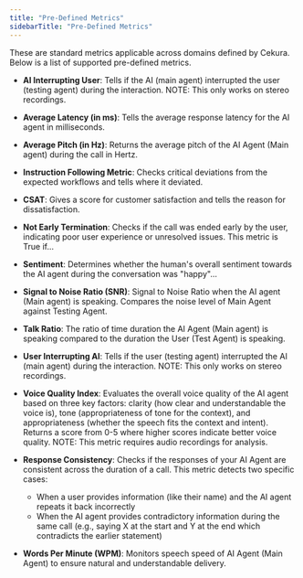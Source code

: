 ```yaml
---
title: "Pre-Defined Metrics"
sidebarTitle: "Pre-Defined Metrics"
---
```


These are standard metrics applicable across domains defined by Cekura. Below is a list of supported pre-defined metrics.

* **AI Interrupting User**: Tells if the AI (main agent) interrupted the user (testing agent) during the interaction. NOTE: This only works on stereo recordings.

* **Average Latency (in ms)**: Tells the average response latency for the AI agent in milliseconds.

* **Average Pitch (in Hz)**: Returns the average pitch of the AI Agent (Main agent) during the call in Hertz.

* **Instruction Following Metric**: Checks critical deviations from the expected workflows and tells where it deviated.

* **CSAT**: Gives a score for customer satisfaction and tells the reason for dissatisfaction.

* **Not Early Termination**: Checks if the call was ended early by the user, indicating poor user experience or unresolved issues. This metric is True if...

* **Sentiment**: Determines whether the human's overall sentiment towards the AI agent during the conversation was "happy"...

* **Signal to Noise Ratio (SNR)**: Signal to Noise Ratio when the AI agent (Main agent) is speaking. Compares the noise level of Main Agent against Testing Agent.

* **Talk Ratio**: The ratio of time duration the AI Agent (Main agent) is speaking compared to the duration the User (Test Agent) is speaking.

* **User Interrupting AI**: Tells if the user (testing agent) interrupted the AI (main agent) during the interaction. NOTE: This only works on stereo recordings.

* **Voice Quality Index**: Evaluates the overall voice quality of the AI agent based on three key factors: clarity (how clear and understandable the voice is), tone (appropriateness of tone for the context), and appropriateness (whether the speech fits the context and intent). Returns a score from 0-5 where higher scores indicate better voice quality. NOTE: This metric requires audio recordings for analysis.

* **Response Consistency**: Checks if the responses of your AI Agent are consistent across the duration of a call. This metric detects two specific cases:
  * When a user provides information (like their name) and the AI agent repeats it back incorrectly
  * When the AI agent provides contradictory information during the same call (e.g., saying X at the start and Y at the end which contradicts the earlier statement)

* **Words Per Minute (WPM)**: Monitors speech speed of AI Agent (Main Agent) to ensure natural and understandable delivery.